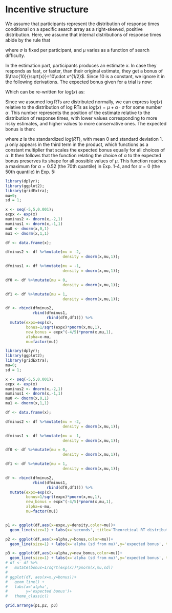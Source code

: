\Appendix

# Incentive structure {#App:bonus}

We assume that participants represent the distribution of response times conditional on a specific search array as a right-skewed, positive distribution. Here, we assume that internal distributions of response times abide by the rule that 

\begin{align}
    log(RT) \sim N(\mu, \sigma)
\end{align}

where $\sigma$ is fixed per participant, and $\mu$ varies as a function of search difficulty. 

In the estimation part, participants produces an estimate $x$. In case they responds as fast, or faster, than their original estimate, they get a bonus of $\frac{10}{\sqrt{x}}=10\cdot x^{1/2}$. Since 10 is a constant, we ignore it in the following derivations. The expected bonus given for a trial is now:

\begin{align}
    E[bonus|x]=Pr_{logRT \sim N(\mu, \sigma)}[\log(x) \geq logRT] \cdot x^{-1/2}.
\end{align}

Which can be re-written for $log(x)$ as:

\begin{align}
    E[bonus|\log(x)]= Pr_{logRT \sim N(\mu, \sigma)}[\log(x) \geq logRT] \cdot e^{-\log(x)/2}.
\end{align}

Since we assumed log RTs are distributed normally, we can express $log(x)$ relative to the distribution of log RTs as $log(x)=\mu+\alpha \cdot \sigma$ for some number $\alpha$. This number represents the position of the estimate relative to the distribution of response times, with lower values corresponding to more risky estimates, and higher values to more conservative ones. The expected bonus is then:

\begin{align}
    E[bonus|\alpha]&= Pr_{z \sim N(0, 1)}[\alpha>z] \cdot e^{-(\mu+\alpha \cdot \sigma)/2} \\ \nonumber
    &= Pr_{z \sim N(0, 1)}[\alpha>z] \cdot e^{-(\alpha \cdot \sigma)/2} \cdot e^{-\mu/2}. 
\end{align}

where $z$ is the standardized $log(RT)$, with mean 0 and standard deviation 1. $\mu$ only appears in the third term in the product, which functions as a constant multiplier that scales the expected bonus equally for all choices of $\alpha$. It then follows that the function relating the choice of $\alpha$ to the expected bonus preserves its shape for all possible values of $\mu$. This function reaches a maximum for $\alpha=0.52$ (the 70th quantile) in Exp. 1-4, and for $\alpha=0$ (the 50th quantile) in Exp. 5:

```r

library(dplyr);
library(ggplot2);
library(gridExtra);
mu=0;
sd = 1;

x <- seq(-5,5,0.001);
expx <- exp(x)
muminus2 <- dnorm(x,-2,1)
muminus1 <- dnorm(x,-1,1)
mu0 <- dnorm(x,0,1)
mu1 <- dnorm(x,1,1)

df <- data.frame(x);

dfminus2 <- df %>%mutate(mu = -2,
                         density = dnorm(x,mu,1));

dfminus1 <- df %>%mutate(mu = -1,
                         density = dnorm(x,mu,1));

df0 <- df %>%mutate(mu = 0,
                         density = dnorm(x,mu,1));

df1 <- df %>%mutate(mu = 1,
                         density = dnorm(x,mu,1));

df <- rbind(dfminus2,
            rbind(dfminus1,
                  rbind(df0,df1))) %>%
  mutate(expx=exp(x),
         bonus=1/sqrt(expx)*pnorm(x,mu,1),
         new_bonus = expx^(-4/5)*pnorm(x,mu,1),
         alpha=x-mu,
         mu=factor(mu))

library(dplyr);
library(ggplot2);
library(gridExtra);
mu=0;
sd = 1;

x <- seq(-5,5,0.001);
expx <- exp(x)
muminus2 <- dnorm(x,-2,1)
muminus1 <- dnorm(x,-1,1)
mu0 <- dnorm(x,0,1)
mu1 <- dnorm(x,1,1)

df <- data.frame(x);

dfminus2 <- df %>%mutate(mu = -2,
                         density = dnorm(x,mu,1));

dfminus1 <- df %>%mutate(mu = -1,
                         density = dnorm(x,mu,1));

df0 <- df %>%mutate(mu = 0,
                         density = dnorm(x,mu,1));

df1 <- df %>%mutate(mu = 1,
                         density = dnorm(x,mu,1));

df <- rbind(dfminus2,
            rbind(dfminus1,
                  rbind(df0,df1))) %>%
  mutate(expx=exp(x),
         bonus=1/sqrt(expx)*pnorm(x,mu,1),
         new_bonus = expx^(-4/5)*pnorm(x,mu,1),
         alpha=x-mu,
         mu=factor(mu))


p1 <- ggplot(df,aes(x=expx,y=density,color=mu))+
  geom_line(size=1) + labs(x='seconds', title='Theoretical RT distributions for different search tasks') + scale_x_continuous(limits=c(0,10))

p2 <- ggplot(df,aes(x=alpha,y=bonus,color=mu))+
  geom_line(size=1) + labs(x='alpha (sd from mu)',y='expected bonus', title='Incentive structure: Exp. 1-4') + scale_x_continuous(limits=c(-4,4))

p3 <- ggplot(df,aes(x=alpha,y=new_bonus,color=mu))+
  geom_line(size=1) + labs(x='alpha (sd from mu)',y='expected bonus', title='Incentive structure: Exp. 5') + scale_x_continuous(limits=c(-4,4))
# df <- df %>%
#   mutate(bonus=1/sqrt(exp(x))*pnorm(x,mu,sd))
# 
# ggplot(df, aes(x=x,y=bonus))+
#   geom_line() +
#   labs(x='alpha',
#        y='expected bonus')+
#   theme_classic()

grid.arrange(p1,p2, p3)
```
